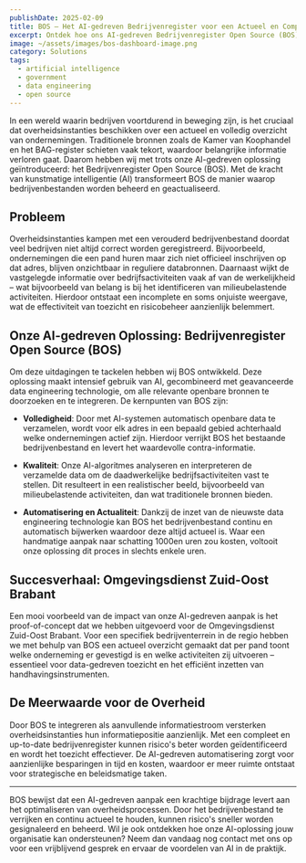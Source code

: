 ```yaml
---
publishDate: 2025-02-09
title: BOS – Het AI-gedreven Bedrijvenregister voor een Actueel en Compleet Overzicht
excerpt: Ontdek hoe ons AI-gedreven Bedrijvenregister Open Source (BOS) overheidsinstanties helpt bij het beheren van actuele bedrijfsinformatie.
image: ~/assets/images/bos-dashboard-image.png
category: Solutions
tags:
  - artificial intelligence
  - government
  - data engineering
  - open source
---
```


In een wereld waarin bedrijven voortdurend in beweging zijn, is het cruciaal dat overheidsinstanties beschikken over een actueel en volledig overzicht van ondernemingen. Traditionele bronnen zoals de Kamer van Koophandel en het BAG-register schieten vaak tekort, waardoor belangrijke informatie verloren gaat. Daarom hebben wij met trots onze AI-gedreven oplossing geïntroduceerd: het Bedrijvenregister Open Source (BOS). Met de kracht van kunstmatige intelligentie (AI) transformeert BOS de manier waarop bedrijvenbestanden worden beheerd en geactualiseerd.

## Probleem

Overheidsinstanties kampen met een verouderd bedrijvenbestand doordat veel bedrijven niet altijd correct worden geregistreerd. Bijvoorbeeld, ondernemingen die een pand huren maar zich niet officieel inschrijven op dat adres, blijven onzichtbaar in reguliere databronnen. Daarnaast wijkt de vastgelegde informatie over bedrijfsactiviteiten vaak af van de werkelijkheid – wat bijvoorbeeld van belang is bij het identificeren van milieubelastende activiteiten. Hierdoor ontstaat een incomplete en soms onjuiste weergave, wat de effectiviteit van toezicht en risicobeheer aanzienlijk belemmert.

## Onze AI-gedreven Oplossing: Bedrijvenregister Open Source (BOS)

Om deze uitdagingen te tackelen hebben wij BOS ontwikkeld. Deze oplossing maakt intensief gebruik van AI, gecombineerd met geavanceerde data engineering technologie, om alle relevante openbare bronnen te doorzoeken en te integreren. De kernpunten van BOS zijn:

- **Volledigheid**: Door met AI-systemen automatisch openbare data te verzamelen, wordt voor elk adres in een bepaald gebied achterhaald welke ondernemingen actief zijn. Hierdoor verrijkt BOS het bestaande bedrijvenbestand en levert het waardevolle contra-informatie.

- **Kwaliteit**: Onze AI-algoritmes analyseren en interpreteren de verzamelde data om de daadwerkelijke bedrijfsactiviteiten vast te stellen. Dit resulteert in een realistischer beeld, bijvoorbeeld van milieubelastende activiteiten, dan wat traditionele bronnen bieden.

- **Automatisering en Actualiteit**: Dankzij de inzet van de nieuwste data engineering technologie kan BOS het bedrijvenbestand continu en automatisch bijwerken waardoor deze altijd actueel is. Waar een handmatige aanpak naar schatting 1000en uren zou kosten, voltooit onze oplossing dit proces in slechts enkele uren.

## Succesverhaal: Omgevingsdienst Zuid-Oost Brabant

Een mooi voorbeeld van de impact van onze AI-gedreven aanpak is het proof-of-concept dat we hebben uitgevoerd voor de Omgevingsdienst Zuid-Oost Brabant. Voor een specifiek bedrijventerrein in de regio hebben we met behulp van BOS een actueel overzicht gemaakt dat per pand toont welke onderneming er gevestigd is en welke activiteiten zij uitvoeren – essentieel voor data-gedreven toezicht en het efficiënt inzetten van handhavingsinstrumenten.

## De Meerwaarde voor de Overheid

Door BOS te integreren als aanvullende informatiestroom versterken overheidsinstanties hun informatiepositie aanzienlijk. Met een compleet en up-to-date bedrijvenregister kunnen risico's beter worden geïdentificeerd en wordt het toezicht effectiever. De AI-gedreven automatisering zorgt voor aanzienlijke besparingen in tijd en kosten, waardoor er meer ruimte ontstaat voor strategische en beleidsmatige taken.

---

BOS bewijst dat een AI-gedreven aanpak een krachtige bijdrage levert aan het optimaliseren van overheidsprocessen. Door het bedrijvenbestand te verrijken en continu actueel te houden, kunnen risico's sneller worden gesignaleerd en beheerd. Wil je ook ontdekken hoe onze AI-oplossing jouw organisatie kan ondersteunen? Neem dan vandaag nog contact met ons op voor een vrijblijvend gesprek en ervaar de voordelen van AI in de praktijk.